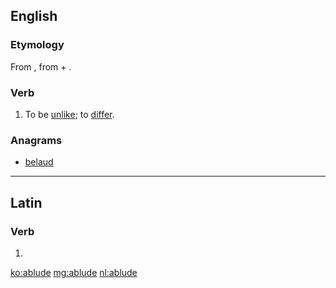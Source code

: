 ==English==

===Etymology===
From {{etyl|la|en}} {{term|abludo|ablūdō|differ from|lang=la}}, from {{term|ab||from|lang=la}} + {{term|ludo|lūdō|play; trick|lang=la}}.

===Verb===
{{en-verb|ablud|es}}

# {{context|obsolete|lang=en}} To be [[unlike]]; to [[differ]].
#: {{rfquotek|Bishop Hall}}

===Anagrams===
* [[belaud#English|belaud]]

----

==Latin==

===Verb===
{{la-verb-form|ablūde}}

# {{conjugation of|abludo|ablūdō|2|s|pres|act|imp|lang=la}}

[[ko:ablude]]
[[mg:ablude]]
[[nl:ablude]]